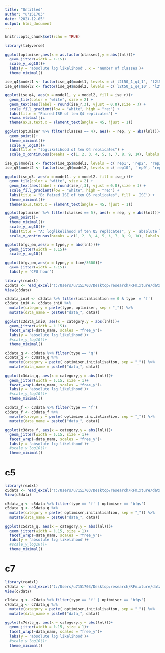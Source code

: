 ```yaml
---
title: "Untitled"
author: "u7151703"
date: "2023-12-05"
output: html_document
---
```


```r
knitr::opts_chunk$set(echo = TRUE)
```


```r
library(tidyverse)
```


```r
ggplot(optimiser,aes(x = as.factor(classes),y = abs(lnl)))+
  geom_jitter(width = 0.15)+
  scale_y_log10()+
  labs(y = 'absolute log likelihood', x = 'number of classes')+
  theme_minimal()
```

```r
ise_q4$model1 <- factor(ise_q4$model1, levels = c('l2t50_1_q4_1', 'l2t50_1_q4_2', 'l2t50_1_q4_3', 'l2t50_1_q4_4', 'l2t50_1_q4_5', 'l2t50_1_q4_6', 'l2t50_1_q4_7', 'l2t50_1_q4_8', 'l2t50_1_q4_9', 'l2t50_1_q4_10'))
ise_q4$model2 <- factor(ise_q4$model2, levels = c('l2t50_1_q4_10', 'l2t50_1_q4_9', 'l2t50_1_q4_8', 'l2t50_1_q4_7', 'l2t50_1_q4_6', 'l2t50_1_q4_5', 'l2t50_1_q4_4', 'l2t50_1_q4_3', 'l2t50_1_q4_2', 'l2t50_1_q4_1'))

ggplot(ise_q4, aes(x = model1, y = model2, fill = ise_r))+
  geom_tile(color = "white", size = 2) +
  geom_text(aes(label = round(ise_r,3), vjust = 0.8),size = 3) + 
  scale_fill_gradient(low = "white", high = "red") +
  labs(title = "Paired ISE of ten Q4 replicates") +
  theme_minimal()+
  theme(axis.text.x = element_text(angle = 45, hjust = 1))
```

```r
ggplot(optimiser %>% filter(classes == 4), aes(x = rep, y = abs(lnl)))+
  geom_point()+
  theme_minimal()+
  scale_y_log10()+
  labs(title = "loglikelihood of ten Q4 replicates") +
  scale_x_continuous(breaks = c(1, 2, 3, 4, 5, 6, 7, 8, 9, 10), labels = c(1, 2, 3, 4, 5, 6, 7, 8, 9, 10))
```

```r
ise_q5$model1 <- factor(ise_q5$model1, levels = c('rep1', 'rep2', 'rep3', 'rep4', 'rep5', 'rep6', 'rep7', 'rep8', 'rep9', 'rep10'))
ise_q5$model2 <- factor(ise_q5$model2, levels = c('rep10', 'rep9', 'rep8', 'rep7', 'rep6', 'rep5', 'rep4', 'rep3', 'rep2', 'rep1'))

ggplot(ise_q5, aes(x = model1, y = model2, fill = ise_r))+
  geom_tile(color = "white", size = 2) +
  geom_text(aes(label = round(ise_r,3), vjust = 0.8),size = 3) + 
  scale_fill_gradient(low = "white", high = "red") +
  labs(title = "B: Paired ISE of ten Q5 replicates", fill = 'ISE') +
  theme_minimal()+
  theme(axis.text.x = element_text(angle = 45, hjust = 1))
```

```r
ggplot(optimiser %>% filter(classes == 5), aes(x = rep, y = abs(lnl)))+
  geom_point()+
  theme_minimal()+
  scale_y_log10()+
  labs(title = "A: loglikelihood of ten Q5 replicates", y = 'absolute log likelihood', x = 'number of classes') +
  scale_x_continuous(breaks = c(1, 2, 3, 4, 5, 6, 7, 8, 9, 10), labels = c(1, 2, 3, 4, 5, 6, 7, 8, 9, 10))
```

```r
ggplot(bfgs_em,aes(x = type,y = abs(lnl)))+
  geom_jitter(width = 0.15)+
  scale_y_log10()
```

```r
ggplot(bfgs_em,aes(x = type,y = time/3600))+
  geom_jitter(width = 0.15)+
  labs(y = 'CPU hour')
```

```r
library(readxl)
c3data <- read_excel("C:/Users/u7151703/Desktop/research/RFmixture/data/mammal_rep/likelihood.xlsx")
View(c3data)
```


```r
c3data_ini0 <- c3data %>% filter(initialisation == 0 & type != 'f')
c3data_ini0 <- c3data_ini0 %>%
  mutate(category = paste(type, optimiser, sep = "_")) %>%
  mutate(data_name = paste0("data_", data))

```

```r
ggplot(c3data_ini0, aes(x = category,y = abs(lnl)))+
  geom_jitter(width = 0.15)+
  facet_wrap(~data_name, scales = "free_y")+
  labs(y = 'absolute log likelihood')+
  #scale_y_log10()+
  theme_minimal()
```



```r
c3data_q <- c3data %>% filter(type == 'q')
c3data_q <- c3data_q %>%
  mutate(category = paste( optimiser,initialisation, sep = "_")) %>%
  mutate(data_name = paste0("data_", data))
```

```r
ggplot(c3data_q, aes(x = category,y = abs(lnl)))+
  geom_jitter(width = 0.15, size = 1)+
  facet_wrap(~data_name, scales = "free_y")+
  labs(y = 'absolute log likelihood')+
  #scale_y_log10()+
  theme_minimal()
```

```r
c3data_f <- c3data %>% filter(type == 'f')
c3data_f <- c3data_f %>%
  mutate(category = paste( optimiser,initialisation, sep = "_")) %>%
  mutate(data_name = paste0("data_", data))
```

```r
ggplot(c3data_f, aes(x = category,y = abs(lnl)))+
  geom_jitter(width = 0.15, size = 1)+
  facet_wrap(~data_name, scales = "free_y")+
  labs(y = 'absolute log likelihood')+
  #scale_y_log10()+
  theme_minimal()
```

# c5

```r
library(readxl)
c5data <- read_excel("C:/Users/u7151703/Desktop/research/RFmixture/data/mammal_rep/likelihood_c5.xlsx")
View(c5data)
```

```r
c5data_q <- c5data %>% filter(type == 'f' | optimiser == 'bfgs')
c5data_q <- c5data_q %>%
  mutate(category = paste( optimiser,initialisation, sep = "_")) %>%
  mutate(data_name = paste0("data_", data))
```

```r
ggplot(c5data_q, aes(x = category,y = abs(lnl)))+
  geom_jitter(width = 0.15, size = 1)+
  facet_wrap(~data_name, scales = "free_y")+
  labs(y = 'absolute log likelihood')+
  #scale_y_log10()+
  theme_minimal()
```

# c7

```r
library(readxl)
c7data <- read_excel("C:/Users/u7151703/Desktop/research/RFmixture/data/mammal_rep/likelihood_c7.xlsx")
View(c7data)
```

```r
c7data_q <- c7data %>% filter(type == 'f' | optimiser == 'bfgs')
c7data_q <- c7data_q %>%
  mutate(category = paste( optimiser,initialisation, sep = "_")) %>%
  mutate(data_name = paste0("data_", data))
```

```r
ggplot(c7data_q, aes(x = category,y = abs(lnl)))+
  geom_jitter(width = 0.15, size = 1)+
  facet_wrap(~data_name, scales = "free_y")+
  labs(y = 'absolute log likelihood')+
  #scale_y_log10()+
  theme_minimal()
```

